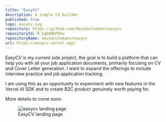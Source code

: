 ```yaml
---
title: "EasyCV"
description: A simple CV builder
published: true
logo: easycv.svg
repository: https://github.com/davidculemann/easycv
repositoryId: R_kgDONbPQYw
repositoryName: davidculemann/easycv
url: https://easycv.vercel.app/
---
```


EasyCV is my current side project, the goal is to build a platform that can help you with all your job application documents, primarily focusing on CV and Cover Letter generation. I want to expand the offerings to include interview practice and job application tracking.

I am using this as an opportunity to experiment with new features in the Vercel AI SDK and to create B2C product genuinely worth paying for.

More details to come soon.

<figure>
    <img src="/images/easycv-landing.png" alt="easycv landing page" />
    <figcaption>EasyCV landing page</figcaption>
</figure>
